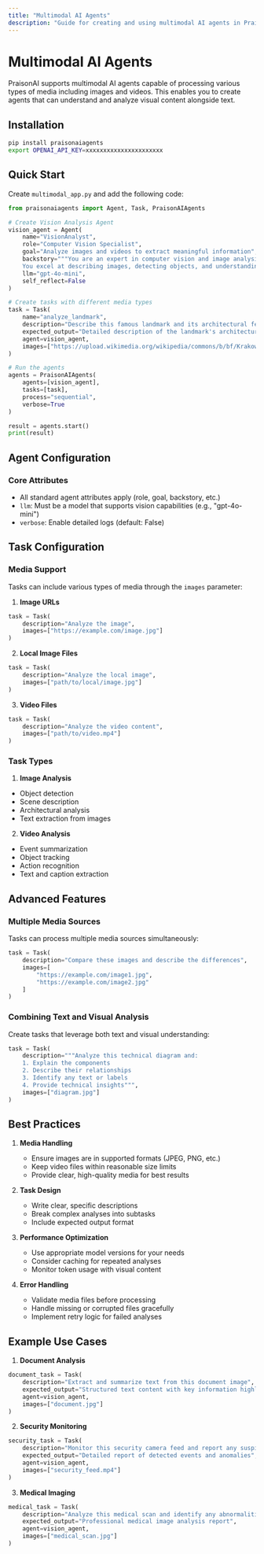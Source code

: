 ```yaml
---
title: "Multimodal AI Agents"
description: "Guide for creating and using multimodal AI agents in PraisonAI for processing images, videos, and other media types"
---
```


# Multimodal AI Agents

PraisonAI supports multimodal AI agents capable of processing various types of media including images and videos. This enables you to create agents that can understand and analyze visual content alongside text.

## Installation

```bash
pip install praisonaiagents
export OPENAI_API_KEY=xxxxxxxxxxxxxxxxxxxxxx
```

## Quick Start

Create `multimodal_app.py` and add the following code:

```python
from praisonaiagents import Agent, Task, PraisonAIAgents

# Create Vision Analysis Agent
vision_agent = Agent(
    name="VisionAnalyst",
    role="Computer Vision Specialist",
    goal="Analyze images and videos to extract meaningful information",
    backstory="""You are an expert in computer vision and image analysis.
    You excel at describing images, detecting objects, and understanding visual content.""",
    llm="gpt-4o-mini",
    self_reflect=False
)

# Create tasks with different media types
task = Task(
    name="analyze_landmark",
    description="Describe this famous landmark and its architectural features.",
    expected_output="Detailed description of the landmark's architecture and significance",
    agent=vision_agent,
    images=["https://upload.wikimedia.org/wikipedia/commons/b/bf/Krakow_-_Kosciol_Mariacki.jpg"]
)

# Run the agents
agents = PraisonAIAgents(
    agents=[vision_agent],
    tasks=[task],
    process="sequential",
    verbose=True
)

result = agents.start()
print(result)
```

## Agent Configuration

### Core Attributes
- All standard agent attributes apply (role, goal, backstory, etc.)
- `llm`: Must be a model that supports vision capabilities (e.g., "gpt-4o-mini")
- `verbose`: Enable detailed logs (default: False)

## Task Configuration

### Media Support
Tasks can include various types of media through the `images` parameter:

1. **Image URLs**
```python
task = Task(
    description="Analyze the image",
    images=["https://example.com/image.jpg"]
)
```

2. **Local Image Files**
```python
task = Task(
    description="Analyze the local image",
    images=["path/to/local/image.jpg"]
)
```

3. **Video Files**
```python
task = Task(
    description="Analyze the video content",
    images=["path/to/video.mp4"]
)
```

### Task Types

1. **Image Analysis**
- Object detection
- Scene description
- Architectural analysis
- Text extraction from images

2. **Video Analysis**
- Event summarization
- Object tracking
- Action recognition
- Text and caption extraction

## Advanced Features

### Multiple Media Sources
Tasks can process multiple media sources simultaneously:

```python
task = Task(
    description="Compare these images and describe the differences",
    images=[
        "https://example.com/image1.jpg",
        "https://example.com/image2.jpg"
    ]
)
```

### Combining Text and Visual Analysis
Create tasks that leverage both text and visual understanding:

```python
task = Task(
    description="""Analyze this technical diagram and:
    1. Explain the components
    2. Describe their relationships
    3. Identify any text or labels
    4. Provide technical insights""",
    images=["diagram.jpg"]
)
```

## Best Practices

1. **Media Handling**
   - Ensure images are in supported formats (JPEG, PNG, etc.)
   - Keep video files within reasonable size limits
   - Provide clear, high-quality media for best results

2. **Task Design**
   - Write clear, specific descriptions
   - Break complex analyses into subtasks
   - Include expected output format

3. **Performance Optimization**
   - Use appropriate model versions for your needs
   - Consider caching for repeated analyses
   - Monitor token usage with visual content

4. **Error Handling**
   - Validate media files before processing
   - Handle missing or corrupted files gracefully
   - Implement retry logic for failed analyses

## Example Use Cases

1. **Document Analysis**
```python
document_task = Task(
    description="Extract and summarize text from this document image",
    expected_output="Structured text content with key information highlighted",
    agent=vision_agent,
    images=["document.jpg"]
)
```

2. **Security Monitoring**
```python
security_task = Task(
    description="Monitor this security camera feed and report any suspicious activity",
    expected_output="Detailed report of detected events and anomalies",
    agent=vision_agent,
    images=["security_feed.mp4"]
)
```

3. **Medical Imaging**
```python
medical_task = Task(
    description="Analyze this medical scan and identify any abnormalities",
    expected_output="Professional medical image analysis report",
    agent=vision_agent,
    images=["medical_scan.jpg"]
)
``` 